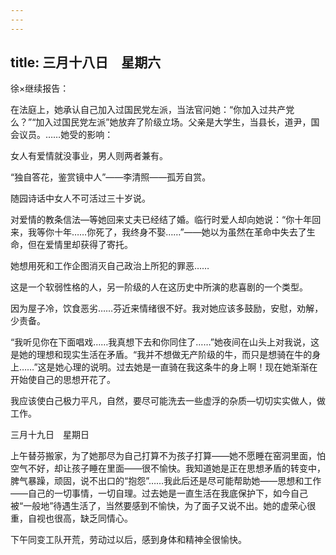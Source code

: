 ```yaml
---
---
---
```

title: 三月十八日　星期六
---




徐×继续报告：

在法庭上，她承认自己加入过国民党左派，当法官问她：“你加入过共产党么？”“加入过国民党左派”她放弃了阶级立场。父亲是大学生，当县长，道尹，国会议员。……她受的影响：

女人有爱情就没事业，男人则两者兼有。

“独自答花，鉴赏镜中人”——李清照——孤芳自赏。

随园诗话中女人不可活过三十岁说。

对爱情的教条信法―等她回来丈夫已经结了婚。临行时爱人却向她说：“你十年回来，我等你十年……你死了，我终身不娶……”——她以为虽然在革命中失去了生命，但在爱情里却获得了寄托。

她想用死和工作企图消灭自己政治上所犯的罪恶……

这是一个软弱性格的人，另一阶级的人在这历史中所演的悲喜剧的一个类型。

因为屋子冷，饮食恶劣……芬近来情绪很不好。我对她应该多鼓励，安慰，劝解，少责备。

“我听见你在下面唱戏……我真想下去和你同住了……”她夜间在山头上对我说，这是她的理想和现实生活在矛盾。“我并不想做无产阶级的牛，而只是想骑在牛的身上……”这是她心理的说明。过去她是一直骑在我这条牛的身上啊！现在她渐渐在开始使自己的思想开花了。

我应该使白己极力平凡，自然，要尽可能洗去一些虚浮的杂质―切切实实做人，做工作。





三月十九日　星期日


上午替芬搬家，为了她那尽为自己打算不为孩子打算——她不愿睡在窑洞里面，怕空气不好，却让孩子睡在里面——很不愉快。我知道她是正在思想矛盾的转变中，脾气暴躁，顽固，说不出口的“抱怨”……我此后还是尽可能帮助她——思想和工作——自己的一切事情，一切自理。过去她是一直生活在我底保护下，如今自己被“一般地”待遇生活了，当然要感到不愉快，为了面子又说不出。她的虚荣心很重，自视也很高，缺乏同情心。

下午同变工队开荒，劳动过以后，感到身体和精神全很愉快。